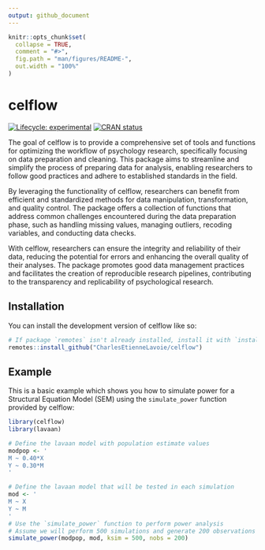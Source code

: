 ```yaml
---
output: github_document
---
```


<!-- README.md is generated from README.Rmd. Please edit that file -->

```r
knitr::opts_chunk$set(
  collapse = TRUE,
  comment = "#>",
  fig.path = "man/figures/README-",
  out.width = "100%"
)
```

# celflow

<!-- badges: start -->
[![Lifecycle: experimental](https://img.shields.io/badge/lifecycle-experimental-orange.svg)](https://lifecycle.r-lib.org/articles/stages.html#experimental)
[![CRAN status](https://www.r-pkg.org/badges/version/CEL)](https://CRAN.R-project.org/package=CEL)
<!-- badges: end -->

The goal of celflow is to provide a comprehensive set of tools and functions for optimizing the workflow of psychology research, specifically focusing on data preparation and cleaning. This package aims to streamline and simplify the process of preparing data for analysis, enabling researchers to follow good practices and adhere to established standards in the field.

By leveraging the functionality of celflow, researchers can benefit from efficient and standardized methods for data manipulation, transformation, and quality control. The package offers a collection of functions that address common challenges encountered during the data preparation phase, such as handling missing values, managing outliers, recoding variables, and conducting data checks.

With celflow, researchers can ensure the integrity and reliability of their data, reducing the potential for errors and enhancing the overall quality of their analyses. The package promotes good data management practices and facilitates the creation of reproducible research pipelines, contributing to the transparency and replicability of psychological research.

## Installation

You can install the development version of celflow like so:

``` r
# If package `remotes` isn't already installed, install it with `install.packages("remotes")`
remotes::install_github("CharlesEtienneLavoie/celflow")
```

## Example

This is a basic example which shows you how to simulate power for a Structural Equation Model (SEM) using the `simulate_power` function provided by celflow:

```r
library(celflow)
library(lavaan)

# Define the lavaan model with population estimate values
modpop <- '
M ~ 0.40*X
Y ~ 0.30*M
'

# Define the lavaan model that will be tested in each simulation
mod <- '
M ~ X
Y ~ M
'
# Use the `simulate_power` function to perform power analysis
# Assume we will perform 500 simulations and generate 200 observations in each simulation
simulate_power(modpop, mod, ksim = 500, nobs = 200)

```
